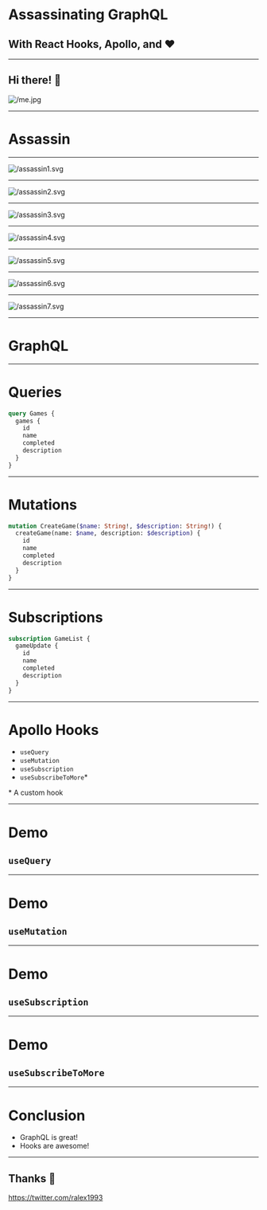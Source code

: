 
<Head>
  <title>Assassinating GraphQL</title>
</Head>

# Assassinating GraphQL

## With React Hooks, Apollo, and ❤

---

## Hi there! 👋

![/me.jpg](/me.jpg)

---

# Assassin

---

![/assassin1.svg](/assassin1.svg)

---

![/assassin2.svg](/assassin2.svg)

---

![/assassin3.svg](/assassin3.svg)

---

![/assassin4.svg](/assassin4.svg)

---

![/assassin5.svg](/assassin5.svg)

---

![/assassin6.svg](/assassin6.svg)

---

![/assassin7.svg](/assassin7.svg)

---

# GraphQL

---

# Queries

```GraphQL
query Games {
  games {
    id
    name
    completed
    description
  }
}
```

---

# Mutations

```GraphQL
mutation CreateGame($name: String!, $description: String!) {
  createGame(name: $name, description: $description) {
    id
    name
    completed
    description
  }
}
```

---

# Subscriptions

```GraphQL
subscription GameList {
  gameUpdate {
    id
    name
    completed
    description
  }
}
```

---

# Apollo Hooks

- `useQuery`
- `useMutation`
- `useSubscription`
- `useSubscribeToMore`\*

\* A custom hook

---

# Demo

## `useQuery`

---

# Demo

## `useMutation`

---

# Demo

## `useSubscription`

---

# Demo

## `useSubscribeToMore`

---

# Conclusion

- GraphQL is great!
- Hooks are awesome!

---

## Thanks 🙌

<https://twitter.com/ralex1993>
